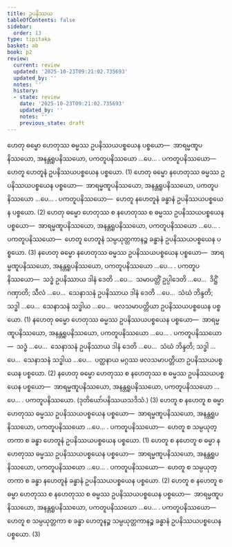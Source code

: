 ```yaml
---
title: ဥပနိဿယ
tableOfContents: false
sidebar:
  order: 13
type: tipitaka
basket: ab
book: p2
review:
  current: review
  updated: '2025-10-23T09:21:02.735693'
  updated_by: ''
  notes: ''
  history:
  - state: review
    date: '2025-10-23T09:21:02.735693'
    updated_by: ''
    notes: ''
    previous_state: draft
---
```



<ReviewStatus review={frontmatter.review} showDetails={true} />

<HypothesisAnnotation frontmatter={frontmatter} />

<DynamicBreadcrumb />

<Division number="28" book="p2" e="ch" v="38" p="11">

<Paragraph number="72" book="p2">
ဟေတု ဓမ္မော ဟေတုဿ ဓမ္မဿ ဥပနိဿယပစ္စယေန ပစ္စယော—  အာရမ္မဏူပနိဿယော, အနန္တရူပနိဿယော, ပကတူပနိဿယော …ပေ… . <Emphasis>ပကတူပနိဿယော</Emphasis>—  ဟေတူ ဟေတူနံ ဥပနိဿယပစ္စယေန ပစ္စယော. (1)
</Paragraph>

<Paragraph number="73" book="p2">
ဟေတု ဓမ္မော နဟေတုဿ ဓမ္မဿ ဥပနိဿယပစ္စယေန ပစ္စယော—  အာရမ္မဏူပနိဿယော, အနန္တရူပနိဿယော, ပကတူပနိဿယော …ပေ… . <Emphasis>ပကတူပနိဿယော</Emphasis>—  ဟေတူ နဟေတူနံ ခန္ဓာနံ ဥပနိဿယပစ္စယေန ပစ္စယော. (2)
</Paragraph>

<Paragraph number="74" book="p2">
ဟေတု ဓမ္မော ဟေတုဿ စ နဟေတုဿ စ ဓမ္မဿ ဥပနိဿယပစ္စယေန ပစ္စယော—  အာရမ္မဏူပနိဿယော, အနန္တရူပနိဿယော, ပကတူပနိဿယော …ပေ… . <Emphasis>ပကတူပနိဿယော</Emphasis>—  ဟေတူ ဟေတူနံ သမ္ပယုတ္တကာနဉ္စ ခန္ဓာနံ ဥပနိဿယပစ္စယေန ပစ္စယော. (3)
</Paragraph>

</Division>
<Division number="29" book="p2" e="ch" v="38" p="12">

<Paragraph number="75" book="p2">
နဟေတု ဓမ္မော နဟေတုဿ ဓမ္မဿ ဥပနိဿယပစ္စယေန ပစ္စယော—  အာရမ္မဏူပနိဿယော, အနန္တရူပနိဿယော, ပကတူပနိဿယော …ပေ… . <Emphasis>ပကတူပနိဿယော</Emphasis>—  သဒ္ဓံ ဥပနိဿာယ ဒါနံ ဒေတိ …ပေ…  သမာပတ္တိံ ဥပ္ပါဒေတိ …ပေ…  ဒိဋ္ဌိံ ဂဏှာတိ; သီလံ …ပေ…  သေနာသနံ ဥပနိဿာယ ဒါနံ ဒေတိ …ပေ…  သံဃံ ဘိန္ဒတိ; သဒ္ဓါ …ပေ…  သေနာသနံ သဒ္ဓါယ …ပေ…  ဖလသမာပတ္တိယာ ဥပနိဿယပစ္စယေန ပစ္စယော. (1)
</Paragraph>

<Paragraph number="76" book="p2">
နဟေတု ဓမ္မော ဟေတုဿ ဓမ္မဿ ဥပနိဿယပစ္စယေန ပစ္စယော—  အာရမ္မဏူပနိဿယော, အနန္တရူပနိဿယော, ပကတူပနိဿယော …ပေ… . <Emphasis>ပကတူပနိဿယော</Emphasis>—  သဒ္ဓံ …ပေ…  သေနာသနံ ဥပနိဿာယ ဒါနံ ဒေတိ …ပေ…  သံဃံ ဘိန္ဒတိ; သဒ္ဓါ …ပေ…  သေနာသနံ သဒ္ဓါယ …ပေ…  ပတ္ထနာယ မဂ္ဂဿ ဖလသမာပတ္တိယာ ဥပနိဿယပစ္စယေန ပစ္စယော. (2)
</Paragraph>

<Paragraph number="77" book="p2">
နဟေတု ဓမ္မော ဟေတုဿ စ နဟေတုဿ စ ဓမ္မဿ ဥပနိဿယပစ္စယေန ပစ္စယော—  အာရမ္မဏူပနိဿယော, အနန္တရူပနိဿယော, ပကတူပနိဿယော …ပေ… . <Emphasis>ပကတူပနိဿယော</Emphasis>. (ဒုတိယော်ပနိဿယသဒိသံ.) (3)
</Paragraph>

</Division>
<Division number="30" book="p2" e="ch" v="38" p="12">

<Paragraph number="78" book="p2">
ဟေတူ စ နဟေတူ စ ဓမ္မာ ဟေတုဿ ဓမ္မဿ ဥပနိဿယပစ္စယေန ပစ္စယော—  အာရမ္မဏူပနိဿယော, အနန္တရူပနိဿယော, ပကတူပနိဿယော …ပေ… . <Emphasis>ပကတူပနိဿယော</Emphasis>—  ဟေတူ စ သမ္ပယုတ္တကာ စ ခန္ဓာ ဟေတူနံ ဥပနိဿယပစ္စယေန ပစ္စယော. (1)
</Paragraph>

<Paragraph number="79" book="p2">
ဟေတူ စ နဟေတူ စ ဓမ္မာ နဟေတုဿ ဓမ္မဿ ဥပနိဿယပစ္စယေန ပစ္စယော—  အာရမ္မဏူပနိဿယော, အနန္တရူပနိဿယော, ပကတူပနိဿယော …ပေ… . <Emphasis>ပကတူပနိဿယော</Emphasis>—  ဟေတူ စ သမ္ပယုတ္တကာ စ ခန္ဓာ နဟေတူနံ ခန္ဓာနံ ဥပနိဿယပစ္စယေန ပစ္စယော. (2)
</Paragraph>

<Paragraph number="80" book="p2">
ဟေတူ စ နဟေတူ စ ဓမ္မာ ဟေတုဿ စ နဟေတုဿ စ ဓမ္မဿ ဥပနိဿယပစ္စယေန ပစ္စယော—  အာရမ္မဏူပနိဿယော, အနန္တရူပနိဿယော, ပကတူပနိဿယော …ပေ… . <Emphasis>ပကတူပနိဿယော</Emphasis>—  ဟေတူ စ သမ္ပယုတ္တကာ စ ခန္ဓာ ဟေတူနဉ္စ သမ္ပယုတ္တကာနဉ္စ ခန္ဓာနံ ဥပနိဿယပစ္စယေန ပစ္စယော. (3)
</Paragraph>
</Division>